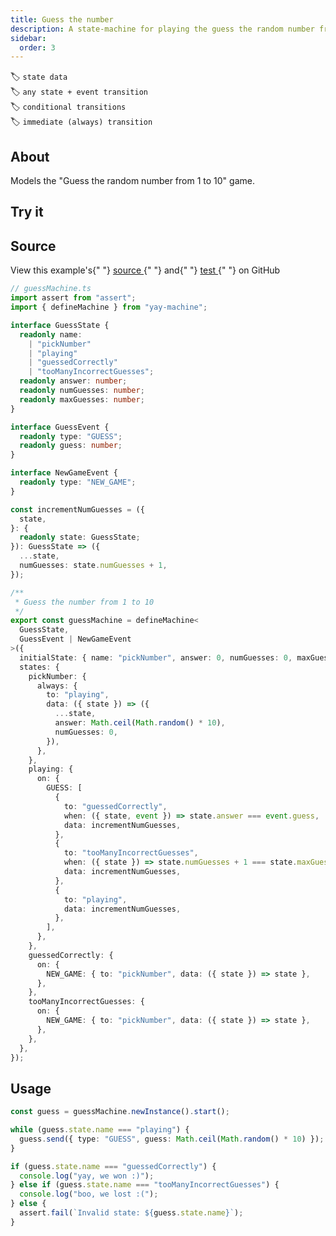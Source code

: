 ```yaml
---
title: Guess the number
description: A state-machine for playing the guess the random number from 1 to 10 game
sidebar:
  order: 3
---
```


🏷️ `state data`\
🏷️ `any state + event transition`\
🏷️ `conditional transitions`\
🏷️ `immediate (always) transition`

## About

Models the "Guess the random number from 1 to 10" game.

## Try it


<Guess />

## Source


<Aside type="tip">
  View this example's{" "}
  <a
    href="https://github.com/maurice/yay-machine/blob/main/packages/example-machines/src/guessMachine.ts"
    target="_blank"
  >
    source
  </a>{" "}
  and{" "}
  <a
    href="https://github.com/maurice/yay-machine/blob/main/packages/example-machines/src/__tests__/guessMachine.test.ts"
    target="_blank"
  >
    test
  </a>{" "}
  on GitHub
</Aside>

```typescript
// guessMachine.ts
import assert from "assert";
import { defineMachine } from "yay-machine";

interface GuessState {
  readonly name:
    | "pickNumber"
    | "playing"
    | "guessedCorrectly"
    | "tooManyIncorrectGuesses";
  readonly answer: number;
  readonly numGuesses: number;
  readonly maxGuesses: number;
}

interface GuessEvent {
  readonly type: "GUESS";
  readonly guess: number;
}

interface NewGameEvent {
  readonly type: "NEW_GAME";
}

const incrementNumGuesses = ({
  state,
}: {
  readonly state: GuessState;
}): GuessState => ({
  ...state,
  numGuesses: state.numGuesses + 1,
});

/**
 * Guess the number from 1 to 10
 */
export const guessMachine = defineMachine<
  GuessState,
  GuessEvent | NewGameEvent
>({
  initialState: { name: "pickNumber", answer: 0, numGuesses: 0, maxGuesses: 5 },
  states: {
    pickNumber: {
      always: {
        to: "playing",
        data: ({ state }) => ({
          ...state,
          answer: Math.ceil(Math.random() * 10),
          numGuesses: 0,
        }),
      },
    },
    playing: {
      on: {
        GUESS: [
          {
            to: "guessedCorrectly",
            when: ({ state, event }) => state.answer === event.guess,
            data: incrementNumGuesses,
          },
          {
            to: "tooManyIncorrectGuesses",
            when: ({ state }) => state.numGuesses + 1 === state.maxGuesses,
            data: incrementNumGuesses,
          },
          {
            to: "playing",
            data: incrementNumGuesses,
          },
        ],
      },
    },
    guessedCorrectly: {
      on: {
        NEW_GAME: { to: "pickNumber", data: ({ state }) => state },
      },
    },
    tooManyIncorrectGuesses: {
      on: {
        NEW_GAME: { to: "pickNumber", data: ({ state }) => state },
      },
    },
  },
});
```

## Usage

```typescript
const guess = guessMachine.newInstance().start();

while (guess.state.name === "playing") {
  guess.send({ type: "GUESS", guess: Math.ceil(Math.random() * 10) });
}

if (guess.state.name === "guessedCorrectly") {
  console.log("yay, we won :)");
} else if (guess.state.name === "tooManyIncorrectGuesses") {
  console.log("boo, we lost :(");
} else {
  assert.fail(`Invalid state: ${guess.state.name}`);
}
```
